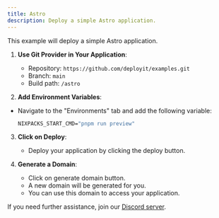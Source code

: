 ---
title: Astro
description: Deploy a simple Astro application.
---

This example will deploy a simple Astro application.

1. **Use Git Provider in Your Application**:
   - Repository: `https://github.com/deployit/examples.git`
   - Branch: `main`
   - Build path: `/astro`

2. **Add Environment Variables**:
- Navigate to the "Environments" tab and add the following variable:
   ```cmd
   NIXPACKS_START_CMD="pnpm run preview"
   ```

3. **Click on Deploy**:
   - Deploy your application by clicking the deploy button.

4. **Generate a Domain**:
    - Click on generate domain button.
    - A new domain will be generated for you.
    - You can use this domain to access your application.
    
If you need further assistance, join our [Discord server](https://discord.com/invite/2tBnJ3jDJc).